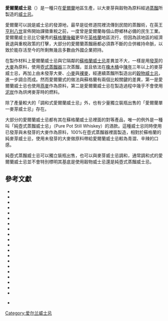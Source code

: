 {{Redirect2|Irish|《名偵探柯南》角色|黑暗組織#Irish}}
'''愛爾蘭威士忌'''（{{lang-en|'''Irish Whiskey'''}}）是一種只在[[愛爾蘭|愛爾蘭]]地區生產，以大麥芽與穀物為原料經過[[蒸餾|蒸餾]]所製造的[[威士忌|威士忌]]。

愛爾蘭可以說是威士忌的發源地，最早是從修道院裡流傳到民間的蒸餾術，在英王[[亨利八世|亨利八世]]宣佈開始課徵重稅之前，一度曾是愛爾蘭毎個山野鄉林必備的民生工業。愛爾蘭威士忌比它優秀的[[蘇格蘭威士忌|蘇格蘭後繼]]更早在[[英格蘭|英格蘭]]地區流行，但因為該地區的經濟衰退與重稅政策的打擊，大部分的愛爾蘭蒸餾廠都必須靠不斷的合併維持命脈，以致於能存活至今的所剩無幾且多數由外國企業把持。

在製作材料上愛爾蘭威士忌與它隔鄰的[[蘇格蘭威士忌|蘇格蘭威士忌]]差異並不大，一樣是用[[發芽|發芽]]的[[大麥|大麥]]為原料，使用[[壺式蒸餾器|壺式蒸餾器]]三次蒸餾，並且依法在[[橡木桶|橡木桶]]中[[陳年|陳年]]三年以上的麥芽威士忌，再加上由未發芽大麥、[[小麥|小麥]]與[[裸麥|裸麥]]，經連續蒸餾所製造出的[[穀物威士忌|穀物威士忌]]，進一步調合而成。然而愛爾蘭式的做法與蘇格蘭有兩個比較關鍵的差異，第一是愛爾蘭威士忌也使用[[燕麥|燕麥]]作為原料，第二是愛爾蘭威士忌在製造過程中幾乎不會使用[[泥炭|泥炭]]作為烘烤麥芽時的燃料。

除了產量較大的「調和式愛爾蘭威士忌」外，也有少量獨立裝瓶出售的「愛爾蘭單一麥芽威士忌」存在。

大部分的愛爾蘭威士忌都有其在蘇格蘭威士忌裡面的對等產品，唯一的例外是一種叫「純壺式蒸餾威士忌」（Pure Pot Still Whiskey）的酒款。這種威士忌同時使用已發芽與未發芽的大麥作為原料，100%在壺式蒸餾器裡面製造，相對於蘇格蘭的純麥芽威士忌，使用未發芽的大麥做原料帶給愛爾蘭威士忌較為青澀、辛辣的口感。

純壺式蒸餾威士忌可以獨立裝瓶出售，也可以與麥芽威士忌調和，通常調和式的愛爾蘭威士忌並不會特別標明其基底是使用穀物威士忌還是純壺式蒸餾威士忌。

==參考文獻==
{{refbegin}}
*{{cite news|last=Barry|first=Aoife|title=Whiskey's going to be bringing a lot of dosh to Ireland over the next 10 years…|url=http://www.thejournal.ie/whiskey-sector-investment-ireland-1405946-Apr2014/|accessdate=27 May 2014|newspaper=[[TheJournal.ie|TheJournal.ie]]|date=9 April 2014|archive-date=2020-12-21|archive-url=https://web.archive.org/web/20201221195237/https://www.thejournal.ie/whiskey-sector-investment-ireland-1405946-Apr2014/|dead-url=no}}
*{{cite book|last1=Birdsall|first1=Ben|title=Whiskey Burn - The Distilleries of Ireland by Vespa|date=2018|publisher=Wittenborg University Press|location=The Netherlands|isbn=978-94-93066-00-7}}
*{{cite journal|last=Buecheler|first=Christopher|title=An Introduction to Irish Whiskey|journal=Primer Magazine|date=2013|url=http://www.primermagazine.com/2013/live/an-introduction-to-irish-whiskey|accessdate=27 May 2014|archive-date=2014-05-27|archive-url=https://web.archive.org/web/20140527215716/http://www.primermagazine.com/2013/live/an-introduction-to-irish-whiskey|dead-url=no}}
*{{cite web|last=Clarke|first=Jim|title=Irish Whiskey Shows Its Independent Side|url=http://www.starchefs.com/cook/mixology/irish-whiskey-cooley-distillery|work=Starchefs.com|accessdate=27 May 2014|date=April 2004|archive-date=2014-05-28|archive-url=https://web.archive.org/web/20140528010446/http://www.starchefs.com/cook/mixology/irish-whiskey-cooley-distillery|dead-url=no}}
*{{cite journal|last=Cohen|first=Brad|title=We're Bringing Whiskey Back|journal=[[The_Atlantic|The Atlantic]]|date=22 October 2013|url=https://www.theatlantic.com/national/archive/2013/10/were-bringing-whiskey-back/280767/|accessdate=27 May 2014|archive-date=2020-12-12|archive-url=https://web.archive.org/web/20201212074105/https://www.theatlantic.com/national/archive/2013/10/were-bringing-whiskey-back/280767/|dead-url=no}}
*{{cite news|last=Curran|first=Richard|title=A re-invigorated Irish whiskey industry is distilling a new golden age|url=http://www.independent.ie/opinion/analysis/a-reinvigorated-irish-whiskey-industry-is-distilling-a-new-golden-age-29850646.html|accessdate=27 May 2014|newspaper=[[Irish_Independent|Irish Independent]]|date=19 December 2013|archive-date=2018-11-18|archive-url=https://web.archive.org/web/20181118161631/https://www.independent.ie/opinion/analysis/a-reinvigorated-irish-whiskey-industry-is-distilling-a-new-golden-age-29850646.html|dead-url=no}}
*{{cite news|last=Hallock|first=Betty|title=9 Irish whiskeys to try right now|url=http://www.latimes.com/food/dailydish/la-dd-st-patricks-day-9-irish-whiskeys-to-try-right-now-20140305-story.html#page=1|accessdate=27 May 2014|newspaper=[[Los_Angeles_Times|Los Angeles Times]]|date=13 March 2014|archive-date=2020-09-19|archive-url=https://web.archive.org/web/20200919070625/https://www.latimes.com/food/dailydish/la-dd-st-patricks-day-9-irish-whiskeys-to-try-right-now-20140305-story.html#page=1|dead-url=no}}
*{{cite news|last=McDonald|first=Henry|title=Irish whiskey industry launches fresh assault on Scotland's dominance|url=https://www.theguardian.com/business/2013/dec/13/irish-whiskey-industry-scotland-independent-distillery|accessdate=27 May 2014|newspaper=[[The_Guardian|The Guardian]]|date=14 December 2013|archive-date=2020-12-04|archive-url=https://web.archive.org/web/20201204124244/https://www.theguardian.com/business/2013/dec/13/irish-whiskey-industry-scotland-independent-distillery|dead-url=no}}
*{{cite news|last1=McFarland|first1=Ben|last2=Sandham|first2=Tom|title=A beginner's guide to Irish whiskey|url=https://www.telegraph.co.uk/men/the-filter/10697616/A-beginners-guide-to-Irish-whiskey.html|accessdate=27 May 2014|newspaper=[[The_Daily_Telegraph|The Daily Telegraph]] (London)|date=15 Mar 2014|archive-date=2020-12-12|archive-url=https://web.archive.org/web/20201212055824/https://www.telegraph.co.uk/men/the-filter/10697616/A-beginners-guide-to-Irish-whiskey.html|dead-url=no}}
*{{cite news|last=McGarry|first=Jack|title=The 5 Biggest Irish Whiskey Myths|url=http://www.huffingtonpost.com/liquorcom/the-five-biggest-irish-wh_b_4819002.html|accessdate=27 May 2014|newspaper=[[The_Huffington_Post|The Huffington Post]]|date=19 February 2014|archive-date=2017-03-22|archive-url=https://web.archive.org/web/20170322143140/http://www.huffingtonpost.com/liquorcom/the-five-biggest-irish-wh_b_4819002.html|dead-url=no}}
*{{cite web|last=O'Shea|first=James|title=Sales of Irish whiskey in North America up 17.5 percent|url=http://www.irishcentral.com/culture/food-drink/Sales-of-Irish-whiskey-in-North-America-up-175-percent-.html|work=IrishCentral website|publisher=IrishCentral LLC|accessdate=27 May 2014|date=26 February 2014|archive-date=2014-05-26|archive-url=https://web.archive.org/web/20140526050418/http://www.irishcentral.com/culture/food-drink/Sales-of-Irish-whiskey-in-North-America-up-175-percent-.html|dead-url=no}}
*{{cite web|last=Paskin|first=Becky|title=Ireland's new Irish whiskey distilleries|url=http://www.thespiritsbusiness.com/2014/03/irelands-new-irish-whiskey-distilleries/|work=The Spirits Business|publisher=Union Press Ltd|accessdate=27 May 2014|date=17 March 2014|archive-date=2015-04-24|archive-url=https://web.archive.org/web/20150424011549/http://www.thespiritsbusiness.com/2014/03/irelands-new-irish-whiskey-distilleries/|dead-url=no}}
*{{cite news|last=Phelps|first=David|title=Twin Cities pub master is taking his Irish whiskey on the road|url=http://www.startribune.com/business/250711421.html|accessdate=27 May 2014|newspaper=[[Star_Tribune|Star Tribune]] (Minneapolis)|date=17 March 2014|archive-date=2015-03-11|archive-url=https://web.archive.org/web/20150311205310/http://www.startribune.com/business/250711421.html|dead-url=no}}
*{{cite news|last=Ramirez|first=Mark|title=Return of the king: Irish whiskey on the rise, aiming to rise above bar-shot status|url=http://eatsblog.dallasnews.com/2014/03/return-of-the-king-irish-whiskey-on-the-rise-aiming-to-rise-above-bar-shot-status.html/|accessdate=27 May 2014|newspaper=[[The_Dallas_Morning_News|The Dallas Morning News]]|date=15 March 2014|archive-date=2014-05-27|archive-url=https://web.archive.org/web/20140527230025/http://eatsblog.dallasnews.com/2014/03/return-of-the-king-irish-whiskey-on-the-rise-aiming-to-rise-above-bar-shot-status.html/|dead-url=no}}
*{{cite news|last=Smyth|first=Jamie|title=Irish distillers order a triple as whiskey flows|url=http://www.ft.com/cms/s/2/f9ea3810-1646-11e3-a57d-00144feabdc0.html#axzz32wUsYsaj|accessdate=27 May 2014|newspaper=[[The_Financial_Times|The Financial Times]]|date=8 September 2013|archive-date=2016-03-07|archive-url=https://web.archive.org/web/20160307114608/http://www.ft.com/cms/s/2/f9ea3810-1646-11e3-a57d-00144feabdc0.html#axzz32wUsYsaj|dead-url=no}}
*{{cite news|last=Spain|first=William|title=America is awash with Irish whiskey|url=https://www.usatoday.com/story/money/business/2014/03/15/whiskey-irish-st-patricks-day/6442495/|accessdate=27 May 2014|newspaper=[[USA_Today|USA Today]]|date=15 March 2014|archive-date=2020-11-15|archive-url=https://web.archive.org/web/20201115121050/https://www.usatoday.com/story/money/business/2014/03/15/whiskey-irish-st-patricks-day/6442495/|dead-url=no}}
*{{cite news|last=Toland|first=Bill|title=Spirits: Irish whiskey is going 'through the roof'|url=http://www.post-gazette.com/life/libations/2014/03/13/Spirits-Irish-whiskey-is-going-Through-the-roof/stories/201403130121|accessdate=27 May 2014|newspaper=[[Pittsburgh_Post-Gazette|Pittsburgh Post-Gazette]]|date=13 March 2014|archive-date=2021-01-18|archive-url=https://web.archive.org/web/20210118153138/https://www.post-gazette.com/life/libations/2014/03/13/Spirits-Irish-whiskey-is-going-Through-the-roof/stories/201403130121|dead-url=no}}
*{{cite book|last1=Townsend|first1=Brian|title=The Lost Distilleries of Ireland|date=1997–1999|publisher=Angels' Share (Neil Wilson Publishing)|location=Glasgow|isbn=1897784872}}
*{{cite news|last=Viera|first=Lauren|title=Irish whiskey's growth spurt|url=http://articles.chicagotribune.com/2013-05-05/features/sc-food-0503-drink-irish-whiskey-20130505_1_irish-whiskey-irish-distillers-whiskey-connoisseurs|accessdate=27 May 2014|newspaper=[[Chicago_Tribune|Chicago Tribune]]|date=5 May 2013|archive-date=2014-05-27|archive-url=https://web.archive.org/web/20140527215313/http://articles.chicagotribune.com/2013-05-05/features/sc-food-0503-drink-irish-whiskey-20130505_1_irish-whiskey-irish-distillers-whiskey-connoisseurs|dead-url=no}}
*{{cite journal|last=Wondrich|first=David|title=Why you're drinking Irish whiskey all of a sudden|journal=[[Esquire_(magazine)|Esquire]]|date=January 2014|url=http://www.esquire.com/blogs/food-for-men/irish-whiskey-drinking-0114|accessdate=27 May 2014|archive-date=2014-12-22|archive-url=https://web.archive.org/web/20141222191047/http://www.esquire.com/blogs/food-for-men/irish-whiskey-drinking-0114|dead-url=no}}
{{refend}}
*{{cite journal|last=Amber|first=Kate|title=Ireland's Whiskey Guide|date=May 2019|url=http://www.IrelandsWhiskeyGuide.com|accessdate=27 May 2019|journal=|archive-date=2020-12-23|archive-url=https://web.archive.org/web/20201223141821/https://www.irelandswhiskeyguide.com/|dead-url=no}}
{{refend}}

{{酒精饮料}}
{{威士忌}}

[[Category:爱尔兰威士忌|Category:爱尔兰威士忌]]
